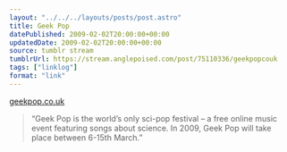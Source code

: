 ```yaml
---
layout: "../../../layouts/posts/post.astro"
title: Geek Pop
datePublished: 2009-02-02T20:00:00+00:00
updatedDate: 2009-02-02T20:00:00+00:00
source: tumblr stream
tumblrUrl: https://stream.anglepoised.com/post/75110336/geekpopcouk
tags: ["linklog"]
format: "link"
---
```


[geekpop.co.uk][1]

> &ldquo;Geek Pop is the world&rsquo;s only sci-pop festival &#8211; a free online music event featuring songs about science. In 2009, Geek Pop will take place between 6-15th March.&rdquo;

[1]: http://www.geekpop.co.uk/
